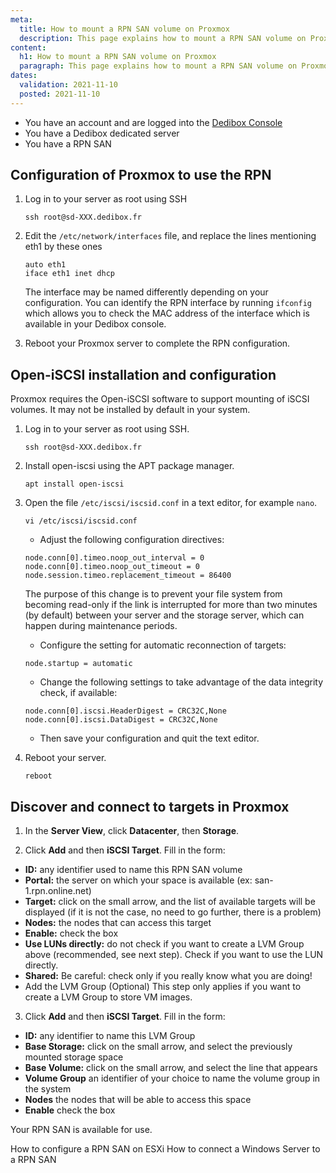 ```yaml
---
meta:
  title: How to mount a RPN SAN volume on Proxmox
  description: This page explains how to mount a RPN SAN volume on Proxmox
content:
  h1: How to mount a RPN SAN volume on Proxmox
  paragraph: This page explains how to mount a RPN SAN volume on Proxmox
dates:
  validation: 2021-11-10
  posted: 2021-11-10
---
```


<Message type="requirement">

* You have an account and are logged into the [Dedibox Console](https://console.online.net)
* You have a Dedibox dedicated server
* You have a RPN SAN 

</Message>

## Configuration of Proxmox to use the RPN

1. Log in to your server as root using SSH
    ```
    ssh root@sd-XXX.dedibox.fr
    ```
2. Edit the `/etc/network/interfaces` file, and replace the lines mentioning eth1 by these ones
    ```
    auto eth1
    iface eth1 inet dhcp
    ```

    <Message type="tip">

    The interface may be named differently depending on your configuration. You can identify the RPN interface by running `ifconfig` which allows you to check the MAC address of the interface which is available in your Dedibox console.

    </Message>

3. Reboot your Proxmox server to complete the RPN configuration.


## Open-iSCSI installation and configuration

Proxmox requires the Open-iSCSI software to support mounting of iSCSI volumes. It may not be installed by default in your system.

1. Log in to your server as root using SSH.
    ```
    ssh root@sd-XXX.dedibox.fr
    ```
2. Install open-iscsi using the APT package manager.
    ```
    apt install open-iscsi
    ```

3. Open the file `/etc/iscsi/iscsid.conf` in a text editor, for example `nano`.
    ```
    vi /etc/iscsi/iscsid.conf
    ```

    * Adjust the following configuration directives:
    ```
    node.conn[0].timeo.noop_out_interval = 0
    node.conn[0].timeo.noop_out_timeout = 0
    node.session.timeo.replacement_timeout = 86400
    ```
    The purpose of this change is to prevent your file system from becoming read-only if the link is interrupted for more than two minutes (by default) between your server and the storage server, which can happen during maintenance periods.

    * Configure the setting for automatic reconnection of targets:
    ```
    node.startup = automatic
    ```

    * Change the following settings to take advantage of the data integrity check, if available:
    ```
    node.conn[0].iscsi.HeaderDigest = CRC32C,None
    node.conn[0].iscsi.DataDigest = CRC32C,None
    ```
    * Then save your configuration and quit the text editor. 

7. Reboot your server. 
    ```
    reboot 
    ```

## Discover and connect to targets in Proxmox

1. In the **Server View**, click **Datacenter**, then **Storage**.

2. Click **Add** and then **iSCSI Target**. Fill in the form:

* **ID:** any identifier used to name this RPN SAN volume
* **Portal:** the server on which your space is available (ex: san-1.rpn.online.net)
* **Target:** click on the small arrow, and the list of available targets will be displayed (if it is not the case, no need to go further, there is a problem)
* **Nodes:** the nodes that can access this target
* **Enable:** check the box
* **Use LUNs directly:** do not check if you want to create a LVM Group above (recommended, see next step). Check if you want to use the LUN directly.
* **Shared:** Be careful: check only if you really know what you are doing!
* Add the LVM Group (Optional)
This step only applies if you want to create a LVM Group to store VM images.

3. Click **Add** and then **iSCSI Target**. Fill in the form:

* **ID:** any identifier to name this LVM Group
* **Base Storage:** click on the small arrow, and select the previously mounted storage space
* **Base Volume:** click on the small arrow, and select the line that appears
* **Volume Group** an identifier of your choice to name the volume group in the system
* **Nodes** the nodes that will be able to access this space
* **Enable** check the box

Your RPN SAN is available for use.

<Navigation title="See Also">
  <PreviousButton to="/dedibox-network/rpn/how-to/use-rpn-san-esxi/">How to configure a RPN SAN on ESXi</PreviousButton>
  <NextButton to="/dedibox-network/rpn/how-to/connect-rpn-san-windows/">How to connect a Windows Server to a RPN SAN</NextButton>
</Navigation>